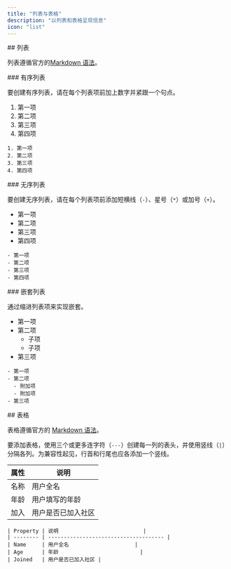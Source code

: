 ```yaml
---
title: "列表与表格"
description: "以列表和表格呈现信息"
icon: "list"
---
```




<div id="lists">
  ## 列表
</div>

列表遵循官方的[Markdown 语法](https://www.markdownguide.org/basic-syntax/#lists-1)。

<div id="ordered-list">
  ### 有序列表
</div>

要创建有序列表，请在每个列表项前加上数字并紧跟一个句点。

1. 第一项
2. 第二项
3. 第三项
4. 第四项

```mdx
1. 第一项
2. 第二项
3. 第三项
4. 第四项
```

<div id="unordered-list">
  ### 无序列表
</div>

要创建无序列表，请在每个列表项前添加短横线（`-`）、星号（`*`）或加号（`+`）。

* 第一项
* 第二项
* 第三项
* 第四项

```mdx
- 第一项
- 第二项
- 第三项
- 第四项
```

<div id="nested-list">
  ### 嵌套列表
</div>

通过缩进列表项来实现嵌套。

* 第一项
* 第二项
  * 子项
  * 子项
* 第三项

```mdx
- 第一项
- 第二项
  - 附加项
  - 附加项
- 第三项
```


<div id="tables">
  ## 表格
</div>

表格遵循官方的 [Markdown 语法](https://www.markdownguide.org/extended-syntax/#tables)。

要添加表格，使用三个或更多连字符（`---`）创建每一列的表头，并使用竖线（`|`）分隔各列。为兼容性起见，行首和行尾也应各添加一个竖线。

| 属性     | 说明                     |
| -------- | ------------------------ |
| 名称     | 用户全名                 |
| 年龄     | 用户填写的年龄           |
| 加入     | 用户是否已加入社区       |

```mdx
| Property | 说明                           |
| -------- | ------------------------------------- |
| Name     | 用户全名                     |
| Age      | 年龄                          |
| Joined   | 用户是否已加入社区 |
```
